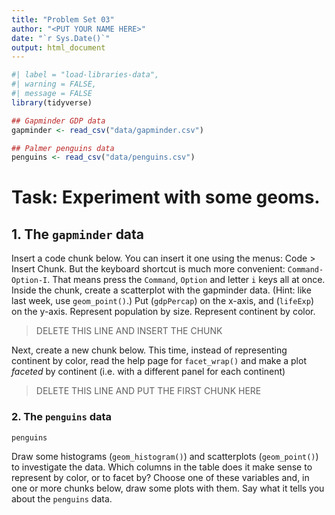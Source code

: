 ```yaml
---
title: "Problem Set 03"
author: "<PUT YOUR NAME HERE>"
date: "`r Sys.Date()`"
output: html_document
---
```


```r
#| label = "load-libraries-data",
#| warning = FALSE,
#| message = FALSE
library(tidyverse)

## Gapminder GDP data
gapminder <- read_csv("data/gapminder.csv")

## Palmer penguins data
penguins <- read_csv("data/penguins.csv")
```

# Task: Experiment with some geoms.

## 1. The `gapminder` data

Insert a code chunk below. You can insert it one using the menus: Code > Insert Chunk. But the keyboard shortcut is much more convenient: `Command-Option-I`. That means press the `Command`, `Option` and letter `i` keys all at once.   
Inside the chunk, create a scatterplot with the gapminder data. (Hint: like last week, use `geom_point()`.) Put (`gdpPercap`) on the x-axis, and (`lifeExp`) on the y-axis. Represent population by size. Represent continent by color. 

> DELETE THIS LINE AND INSERT THE CHUNK

Next, create a new chunk below. This time, instead of representing continent by color, read the help page for `facet_wrap()` and make a plot  _faceted_ by continent (i.e. with a different panel for each continent)

> DELETE THIS LINE AND PUT THE FIRST CHUNK HERE

### 2. The `penguins` data

```r
penguins
```


Draw some histograms (`geom_histogram()`) and scatterplots (`geom_point()`) to investigate the data. Which columns in the table does it make sense to represent by color, or to facet by? Choose one of these variables and, in one or more chunks below, draw some plots with them. Say what it tells you about the `penguins` data.
